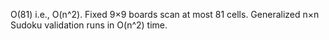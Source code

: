 O(81)
    i.e., O(n^2). Fixed 9×9 boards scan at most 81 cells. Generalized n×n Sudoku validation runs in O(n^2) time.